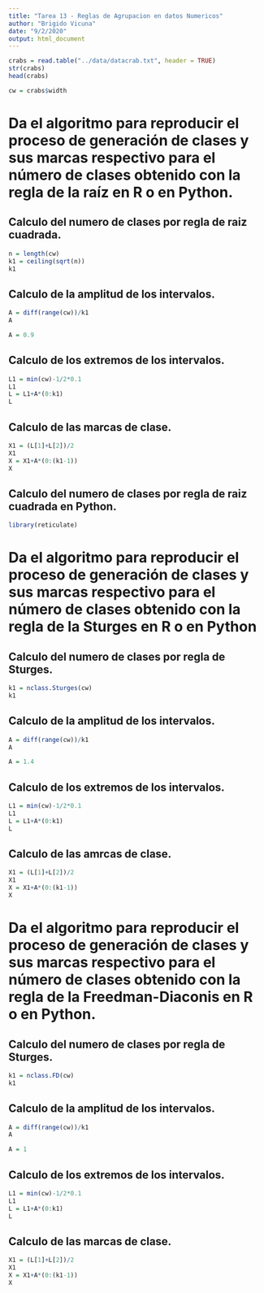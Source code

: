 ```yaml
---
title: "Tarea 13 - Reglas de Agrupacion en datos Numericos"
author: "Brigido Vicuna"
date: "9/2/2020"
output: html_document
---
```

```r
crabs = read.table("../data/datacrab.txt", header = TRUE)
str(crabs)
head(crabs)
```

```r
cw = crabs$width
```


# Da el algoritmo para reproducir el proceso de generación de clases y sus marcas respectivo para el número de clases obtenido con la regla de la raíz en R o en Python.

## Calculo del numero de clases por regla de raiz cuadrada.
```r
n = length(cw)
k1 = ceiling(sqrt(n))
k1
```

## Calculo de la amplitud de los intervalos.

```r
A = diff(range(cw))/k1
A
```
```r
A = 0.9
```

## Calculo de los extremos de los intervalos.

```r
L1 = min(cw)-1/2*0.1
L1
L = L1+A*(0:k1)
L
```

## Calculo de las marcas de clase.

```r
X1 = (L[1]+L[2])/2
X1
X = X1+A*(0:(k1-1))
X
```

## Calculo del numero de clases por regla de raiz cuadrada en Python.
```r
library(reticulate)
```



# Da el algoritmo para reproducir el proceso de generación de clases y sus marcas respectivo para el número de clases obtenido con la regla de la Sturges en R o en Python

## Calculo del numero de clases por regla de Sturges.
```r
k1 = nclass.Sturges(cw)
k1
```

## Calculo de la amplitud de los intervalos.

```r
A = diff(range(cw))/k1
A
```

```r
A = 1.4
```

## Calculo de los extremos de los intervalos.

```r
L1 = min(cw)-1/2*0.1
L1
L = L1+A*(0:k1)
L
```

## Calculo de las amrcas de clase.

```r
X1 = (L[1]+L[2])/2
X1
X = X1+A*(0:(k1-1))
X
```


# Da el algoritmo para reproducir el proceso de generación de clases y sus marcas respectivo para el número de clases obtenido con la regla de la  Freedman-Diaconis en R o en Python.

## Calculo del numero de clases por regla de Sturges.
```r
k1 = nclass.FD(cw)
k1
```

## Calculo de la amplitud de los intervalos.

```r
A = diff(range(cw))/k1
A
```

```r
A = 1
```

## Calculo de los extremos de los intervalos.

```r
L1 = min(cw)-1/2*0.1
L1
L = L1+A*(0:k1)
L
```

## Calculo de las marcas de clase.

```r
X1 = (L[1]+L[2])/2
X1
X = X1+A*(0:(k1-1))
X
```


